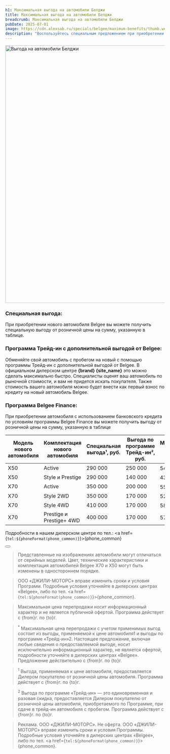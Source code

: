 ```yaml
---
h1: Максимальная выгода на автомобили Белджи
title: Максимальная выгода на автомобили Белджи
breadcrumb: Максимальная выгода на автомобили Белджи
pubDate: 2025-07-01
image: https://cdn.alexsab.ru/specials/belgee/maximum-benefits/thumb.webp
description: "Воспользуйтесь специальным предложением при приобретении автомобиля Belgee с использованием кредитных средств, программ Трейд-ин и программы Белджи Финанс для покупки авто"
---
```



<picture>
    <source media="(max-width: 768px)" srcset="https://cdn.alexsab.ru/specials/belgee/maximum-benefits/banner-900x1200.webp" />
    <img src="https://cdn.alexsab.ru/specials/belgee/maximum-benefits/banner-1920x1040.webp" class="w-full mb-10" alt="Выгода на автомобили Белджи" width="1496" height="810" />
</picture>

### **Специальная выгода:**

При приобретении нового автомобиля Belgee вы можете получить специальную выгоду от розничной цены на сумму, указанную в таблице. 

### **Программа Трейд-ин с дополнительной выгодой от Belgee:**

Обменяйте свой автомобиль с пробегом на новый с помощью программы Трейд-ин с дополнительной выгодой от Belgee. В официальном дилерском центре <strong>{brand} {site_name}</strong> это можно сделать максимально быстро. Специалисты оценят ваш автомобиль по рыночной стоимости, и вам не придется искать покупателя. Также стоимость вашего автомобиля можно будет внести как первый взнос по кредиту на новый автомобиль Belgee. 

### **Программа Belgee Finance:**

При приобретении автомобиля с использованием банковского кредита по условиям программы Belgee Finance вы можете получить выгоду от розничной цены на сумму, указанную в таблице

<div class="overflow-auto min-w-full my-14 -mx-5">
    <table class="inline-block min-w-full w-auto px-5">
        <thead>
            <tr>
                <th class="bg-accent-500 text-white">Модель нового автомобиля</th>
                <th class="bg-accent-500 text-white">Комплектация нового автомобиля</th>
                <th class="bg-accent-500 text-white">Специальная выгода¹, руб.</th>
                <th class="bg-accent-500 text-white">Выгода по программе Трейд-ин², руб.</th>
                <th class="bg-accent-500 text-white">Максимальная выгода до, руб.</th>
            </tr>
        </thead>
        <tbody class="main-text ">
            <tr>
                <td>X50</td>
                <td>Active</td>
                <td>290 000</td>
                <td>250 000</td>
                <td>540 000<sup>*</sup></td>
            </tr>
            <tr>
                <td>X50</td>
                <td>Style и Prestige</td>
                <td>290 000</td>
                <td>140 000</td>
                <td>430 000<sup>*</sup></td>
            </tr>
            <tr>
                <td>X70</td>
                <td>Active</td>
                <td>350 000</td>
                <td>200 000</td>
                <td>550 000<sup>*</sup></td>
            </tr>
            <tr>
                <td>X70</td>
                <td>Style 2WD</td>
                <td>350 000</td>
                <td>170 000</td>
                <td>520 000<sup>*</sup></td>
            </tr>
            <tr>
                <td>X70</td>
                <td>Style 4WD</td>
                <td>410 000</td>
                <td>170 000</td>
                <td>580 000<sup>*</sup></td>
            </tr>
            <tr>
                <td>X70</td>
                <td>Prestige и Prestige+ 4WD</td>
                <td>400 000</td>
                <td>170 000</td>
                <td>570 000<sup>*</sup></td>
            </tr>
        </tbody>
</table>
</div>

Подробности в нашем дилерском центре по тел.: <a href={`tel:${phoneFormat(phone_common)}`}>{phone_common}</a>

<div class="flex justify-center mt-10 mb-5">
    <Button 
        classes="popup-link block !px-4 xl:!px-8 !py-2 xl:!py-3 !text-white !no-underline" 
        url="#common-modal" 
        title="Получить предложение"
        dataTitle="Получить максимальную выгоду"
        dataFormName="Получить предложение. Максимальная выгода"
    />
</div>

> Представленные на изображениях автомобили могут отличаться от серийных моделей. Цвет, технические характеристики и комплектация автомобилей Belgee X70 и X50 могут быть изменены в одностороннем порядке.

> ООО «ДЖИЛИ-МОТОРС» вправе изменить сроки и условия Программ. Подробные условия уточняйте  в дилерских центрах «Belgee», либо по тел. <a href={`tel:${phoneFormat(phone_common)}`}>{phone_common}</a>.

> Максимальная цена перепродажи носит информационный характер и не является публичной офертой. Программа действует с {from}г. по {to}г.

> <sup>*</sup> Максимальная цена перепродажи с учетом применимых выгод состоит из выгоды, применяемой к цене автомобиля1 и выгоды по программе «Трейд-ин»2. Настоящее предложение, включая любые сведения о предоставляемой выгоде, носит исключительно информационный характер, не является офертой, подробности уточняйте  в дилерских центрах «Belgee». Предложение действительно с {from}г. по {to}г.

> <sup>1</sup> Выгода, применяемая к цене автомобиля, предоставляется Дилером покупателю от розничной цены автомобиля. Программа действует с {from}г. по {to}г.

> <sup>2</sup> Выгода по программе «Трейд-ин» — это единовременная и разовая скидка, предоставляется Дилером покупателю от розничной цены автомобиля, приобретаемого по Программе, при сдаче в трейд-ин автомобиля с пробегом. Программа действует с {from}г. по {to}г.

> Реклама. ООО «ДЖИЛИ-МОТОРС». Не оферта. ООО «ДЖИЛИ-МОТОРС» вправе изменить сроки и условия Программы. Подробные условия уточняйте  в дилерских центрах «Belgee», либо по тел. <a href={`tel:${phoneFormat(phone_common)}`}>{phone_common}</a>.